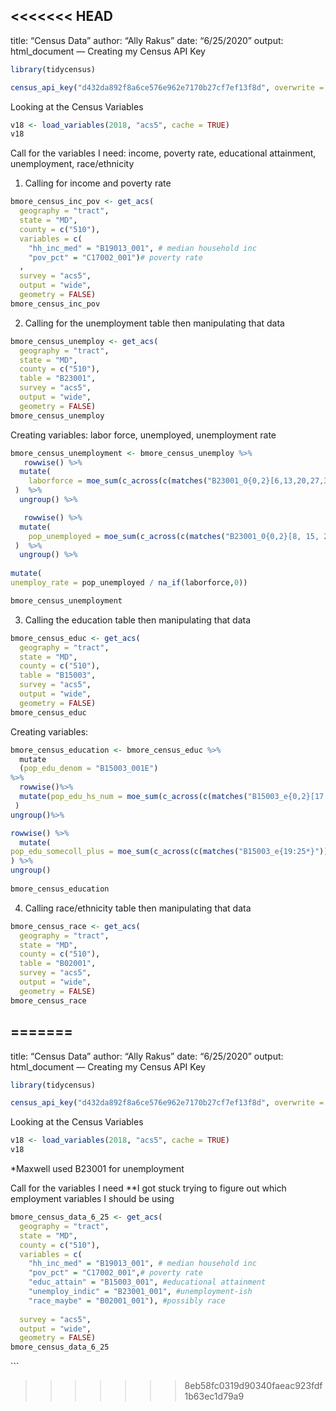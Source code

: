 <<<<<<< HEAD
---
title: "Census Data"
author: "Ally Rakus"
date: "6/25/2020"
output: html_document
---
Creating my Census API Key 
```r

library(tidycensus)

census_api_key("d432da892f8a6ce576e962e7170b27cf7ef13f8d", overwrite = TRUE, install = TRUE) 

```

Looking at the Census Variables
```r
v18 <- load_variables(2018, "acs5", cache = TRUE)
v18
```

Call for the variables I need: income, poverty rate, educational attainment, unemployment, race/ethnicity

1. Calling for income and poverty rate 
```r
bmore_census_inc_pov <- get_acs(
  geography = "tract", 
  state = "MD",
  county = c("510"),
  variables = c(
    "hh_inc_med" = "B19013_001", # median household inc
    "pov_pct" = "C17002_001")# poverty rate
  , 
  survey = "acs5",
  output = "wide",
  geometry = FALSE)
bmore_census_inc_pov
```
2. Calling for the unemployment table then manipulating that data 
```r
bmore_census_unemploy <- get_acs(
  geography = "tract", 
  state = "MD",
  county = c("510"),
  table = "B23001",
  survey = "acs5",
  output = "wide",
  geometry = FALSE)
bmore_census_unemploy
```
Creating variables: labor force, unemployed, unemployment rate
```r
bmore_census_unemployment <- bmore_census_unemploy %>% 
   rowwise() %>% 
  mutate(
    laborforce = moe_sum(c_across(c(matches("B23001_0{0,2}[6,13,20,27,34,41,48,55,62,69,74,79,84,92,99,106,113,120,127,134,141,148,155,160,165,170]"))))
 )  %>% 
  ungroup() %>%

   rowwise() %>% 
  mutate(
    pop_unemployed = moe_sum(c_across(c(matches("B23001_0{0,2}[8, 15, 22, 29, 36, 43, 50, 57, 64, 71, 76, 81, 86, 94, 101, 108, 115, 122, 129, 136, 143, 150, 157, 162, 167, 172]"))))
 )  %>% 
  ungroup() %>%
  
mutate(
unemploy_rate = pop_unemployed / na_if(laborforce,0))

bmore_census_unemployment
```
3. Calling the education table then manipulating that data 
```r
bmore_census_educ <- get_acs(
  geography = "tract", 
  state = "MD",
  county = c("510"),
  table = "B15003",
  survey = "acs5",
  output = "wide",
  geometry = FALSE)
bmore_census_educ
```
Creating variables: 
```r
bmore_census_education <- bmore_census_educ %>%
  mutate 
  (pop_edu_denom = "B15003_001E")
%>%
  rowwise()%>%
  mutate(pop_edu_hs_num = moe_sum(c_across(c(matches("B15003_e{0,2}[17:18*]"))))
 )
ungroup()%>% 

rowwise() %>%
  mutate(
pop_edu_somecoll_plus = moe_sum(c_across(c(matches("B15003_e{19:25*}")))),
) %>%
ungroup()
  
bmore_census_education
```


4. Calling race/ethnicity table then manipulating that data 
```r
bmore_census_race <- get_acs(
  geography = "tract", 
  state = "MD",
  county = c("510"),
  table = "B02001",
  survey = "acs5",
  output = "wide",
  geometry = FALSE)
bmore_census_race
```



=======
---
title: "Census Data"
author: "Ally Rakus"
date: "6/25/2020"
output: html_document
---
Creating my Census API Key 
```r

library(tidycensus)

census_api_key("d432da892f8a6ce576e962e7170b27cf7ef13f8d", overwrite = TRUE, install = TRUE) 

```

Looking at the Census Variables
```r
v18 <- load_variables(2018, "acs5", cache = TRUE)
v18
```

*Maxwell used B23001 for unemployment 

Call for the variables I need 
  **I got stuck trying to figure out which employment variables I should be using 
```r
bmore_census_data_6_25 <- get_acs(
  geography = "tract", 
  state = "MD",
  county = c("510"),
  variables = c(
    "hh_inc_med" = "B19013_001", # median household inc
    "pov_pct" = "C17002_001",# poverty rate
    "educ_attain" = "B15003_001", #educational attainment
    "unemploy_indic" = "B23001_001", #unemployment-ish
    "race_maybe" = "B02001_001"), #possibly race
  
  survey = "acs5",
  output = "wide",
  geometry = FALSE)
bmore_census_data_6_25
```

```

>>>>>>> 8eb58fc0319d90340faeac923fdf1b63ec1d79a9
